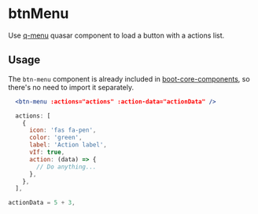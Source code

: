 
# btnMenu
Use [q-menu](https://quasar.dev/vue-components/menu) quasar component to load a button with a actions list.

<TableTabs tabsContent={componentBtnMenu} />

## Usage

The `btn-menu` component is already included in [boot-core-components](/docs/VueJs/modules/QSite/QsiteBoot#core-components), so there's no need to import it separately.

```jsx
  <btn-menu :actions="actions" :action-data="actionData" />

  actions: [
    {
      icon: 'fas fa-pen',
      color: 'green',
      label: 'Action label',
      vIf: true,
      action: (data) => {
        // Do anything...
      },
    },
  ],

actionData = 5 + 3,
```
